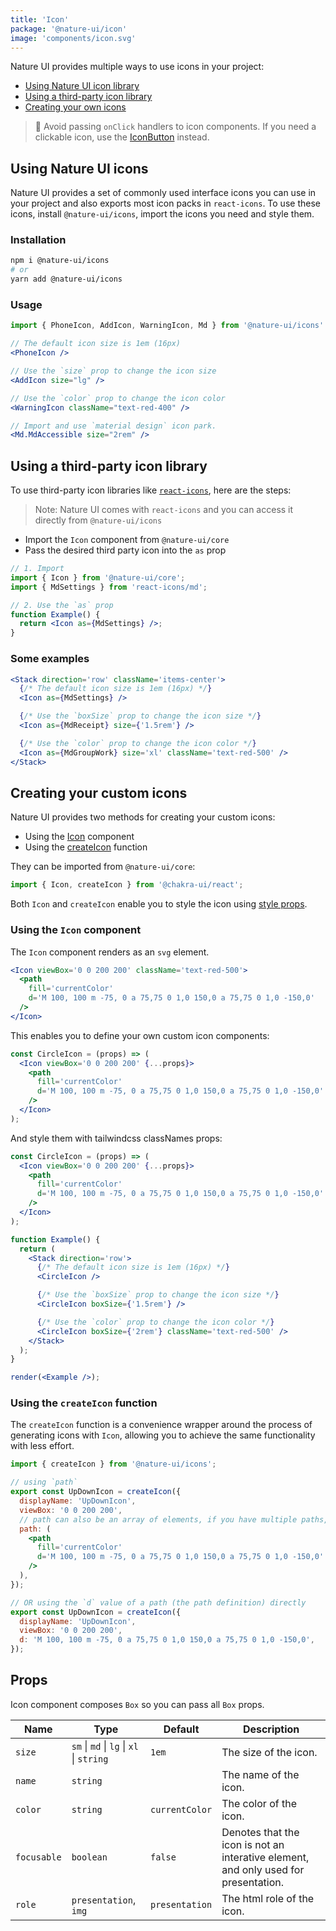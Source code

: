 ```yaml
---
title: 'Icon'
package: '@nature-ui/icon'
image: 'components/icon.svg'
---
```


Nature UI provides multiple ways to use icons in your project:

- [Using Nature UI icon library](#using-nature-ui-icons)
- [Using a third-party icon library](#using-a-third-party-icon-library)
- [Creating your own icons](#creating-your-custom-icons)

> 🚨 Avoid passing `onClick` handlers to icon components. If you need a
> clickable icon, use the [IconButton](/docs/form/icon-button) instead.

## Using Nature UI icons

Nature UI provides a set of commonly used interface icons you can use in your
project and also exports most icon packs in `react-icons`. To use these icons,
install `@nature-ui/icons`, import the icons you need and style them.

### Installation

```bash
npm i @nature-ui/icons
# or
yarn add @nature-ui/icons
```

### Usage

```jsx live=false
import { PhoneIcon, AddIcon, WarningIcon, Md } from '@nature-ui/icons'

// The default icon size is 1em (16px)
<PhoneIcon />

// Use the `size` prop to change the icon size
<AddIcon size="lg" />

// Use the `color` prop to change the icon color
<WarningIcon className="text-red-400" />

// Import and use `material design` icon park.
<Md.MdAccessible size="2rem" />
```

## Using a third-party icon library

To use third-party icon libraries like
[`react-icons`](https://react-icons.github.io/react-icons/), here are the steps:

> Note: Nature UI comes with `react-icons` and you can access it directly from
> `@nature-ui/icons`

- Import the `Icon` component from `@nature-ui/core`
- Pass the desired third party icon into the `as` prop

```jsx live=false
// 1. Import
import { Icon } from '@nature-ui/core';
import { MdSettings } from 'react-icons/md';

// 2. Use the `as` prop
function Example() {
  return <Icon as={MdSettings} />;
}
```

### Some examples

```jsx
<Stack direction='row' className='items-center'>
  {/* The default icon size is 1em (16px) */}
  <Icon as={MdSettings} />

  {/* Use the `boxSize` prop to change the icon size */}
  <Icon as={MdReceipt} size={'1.5rem'} />

  {/* Use the `color` prop to change the icon color */}
  <Icon as={MdGroupWork} size='xl' className='text-red-500' />
</Stack>
```

## Creating your custom icons

Nature UI provides two methods for creating your custom icons:

- Using the [Icon](#using-the-icon-component) component
- Using the [createIcon](#using-the-createicon-function) function

They can be imported from `@nature-ui/core`:

```jsx live=false
import { Icon, createIcon } from '@chakra-ui/react';
```

Both `Icon` and `createIcon` enable you to style the icon using
[style props](/docs/features/style-props).

### Using the `Icon` component

The `Icon` component renders as an `svg` element.

```jsx
<Icon viewBox='0 0 200 200' className='text-red-500'>
  <path
    fill='currentColor'
    d='M 100, 100 m -75, 0 a 75,75 0 1,0 150,0 a 75,75 0 1,0 -150,0'
  />
</Icon>
```

This enables you to define your own custom icon components:

```jsx live=false
const CircleIcon = (props) => (
  <Icon viewBox='0 0 200 200' {...props}>
    <path
      fill='currentColor'
      d='M 100, 100 m -75, 0 a 75,75 0 1,0 150,0 a 75,75 0 1,0 -150,0'
    />
  </Icon>
);
```

And style them with tailwindcss classNames props:

```jsx manual=true
const CircleIcon = (props) => (
  <Icon viewBox='0 0 200 200' {...props}>
    <path
      fill='currentColor'
      d='M 100, 100 m -75, 0 a 75,75 0 1,0 150,0 a 75,75 0 1,0 -150,0'
    />
  </Icon>
);

function Example() {
  return (
    <Stack direction='row'>
      {/* The default icon size is 1em (16px) */}
      <CircleIcon />

      {/* Use the `boxSize` prop to change the icon size */}
      <CircleIcon boxSize={'1.5rem'} />

      {/* Use the `color` prop to change the icon color */}
      <CircleIcon boxSize={'2rem'} className='text-red-500' />
    </Stack>
  );
}

render(<Example />);
```

### Using the `createIcon` function

The `createIcon` function is a convenience wrapper around the process of
generating icons with `Icon`, allowing you to achieve the same functionality
with less effort.

```jsx live=false
import { createIcon } from '@nature-ui/icons';

// using `path`
export const UpDownIcon = createIcon({
  displayName: 'UpDownIcon',
  viewBox: '0 0 200 200',
  // path can also be an array of elements, if you have multiple paths, lines, shapes, etc.
  path: (
    <path
      fill='currentColor'
      d='M 100, 100 m -75, 0 a 75,75 0 1,0 150,0 a 75,75 0 1,0 -150,0'
    />
  ),
});

// OR using the `d` value of a path (the path definition) directly
export const UpDownIcon = createIcon({
  displayName: 'UpDownIcon',
  viewBox: '0 0 200 200',
  d: 'M 100, 100 m -75, 0 a 75,75 0 1,0 150,0 a 75,75 0 1,0 -150,0',
});
```

## Props

Icon component composes `Box` so you can pass all `Box` props.

| Name        | Type                                     | Default        | Description                                                                         |
| ----------- | ---------------------------------------- | -------------- | ----------------------------------------------------------------------------------- |
| `size`      | `sm` \| `md` \| `lg` \| `xl` \| `string` | `1em`          | The size of the icon.                                                               |
| `name`      | `string`                                 |                | The name of the icon.                                                               |
| `color`     | `string`                                 | `currentColor` | The color of the icon.                                                              |
| `focusable` | `boolean`                                | `false`        | Denotes that the icon is not an interative element, and only used for presentation. |
| `role`      | `presentation`, `img`                    | `presentation` | The html role of the icon.                                                          |
